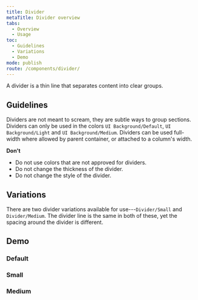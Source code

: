```yaml
---
title: Divider
metaTitle: Divider overview
tabs:
  - Overview
  - Usage
toc:
  - Guidelines
  - Variations
  - Demo
mode: publish
route: /components/divider/
---
```



A divider is a thin line that separates content into clear groups.

<!--One to two sentences as an introduction to the component-->

## Guidelines

<!--List how to use it, sizes, widths, grid interactions, color allowances -->

Dividers are not meant to scream, they are subtle ways to group sections. Dividers can only be used in the colors `UI Background/Default`, `UI Background/Light` and `UI Background/Medium`. Dividers can be used full-width where allowed by parent container, or attached to a column's width.

**Don't**

<!--Bullet point list if needed -->

- Do not use colors that are not approved for dividers.
- Do not change the thickness of the divider.
- Do not change the style of the divider.

## Variations

<!--One ### heading per frame in Figma, explaining each component in that frame. One 'content' section per variation if needed -->

There are two divider variations available for use---`Divider/Small` and `Divider/Medium`. The divider line is the same in both of these, yet the spacing around the divider is different.

## Demo

<FigmaImage
  url="https://www.figma.com/file/0bGXR2sCwMVSDNyyzu5BXrO5/Desktop-UI?node-id=982%3A5365"
  alt="Figma design of divider"
/>

### Default

<Playground>
  <Divider />
</Playground>

### Small

<Playground>
  <Divider variant="small" color="lighter" />
  <Divider variant="small" color="light" />
  <Divider variant="small" />
</Playground>

### Medium

<Playground>
  <Divider variant="medium" color="lighter" />
  <Divider variant="medium" color="light" />
  <Divider variant="medium" />
</Playground>
